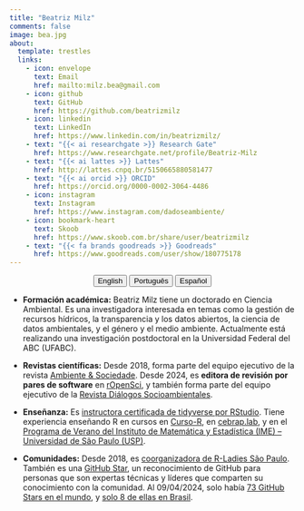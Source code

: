 ```yaml
---
title: "Beatriz Milz"
comments: false
image: bea.jpg
about:
  template: trestles
  links:
    - icon: envelope
      text: Email
      href: mailto:milz.bea@gmail.com
    - icon: github
      text: GitHub
      href: https://github.com/beatrizmilz
    - icon: linkedin
      text: LinkedIn
      href: https://www.linkedin.com/in/beatrizmilz/  
    - text: "{{< ai researchgate >}} Research Gate"
      href: https://www.researchgate.net/profile/Beatriz-Milz
    - text: "{{< ai lattes >}} Lattes"
      href: http://lattes.cnpq.br/5150665880581477
    - text: "{{< ai orcid >}} ORCID"
      href: https://orcid.org/0000-0002-3064-4486
    - icon: instagram
      text: Instagram
      href: https://www.instagram.com/dadoseambiente/   
    - icon: bookmark-heart
      text: Skoob
      href: https://www.skoob.com.br/share/user/beatrizmilz  
    - text: "{{< fa brands goodreads >}} Goodreads"
      href: https://www.goodreads.com/user/show/180775178
---
```


<center>

::: {.btn-group role="group" aria-label="About"}
<a href="about.html"> <button type="button" class="btn btn-primary me-md-2 btn-sm">English</button></a> <a href="about-pt.html"> <button type="button" class="btn btn-primary me-md-2 btn-sm">Português</button></a> <a href="about-es.html"> <button type="button" class="btn btn-primary me-md-2 btn-sm">Español</button></a>
:::

</center>

::: {#hero-heading}
- **Formación académica:** Beatriz Milz tiene un doctorado en Ciencia Ambiental. Es una investigadora interesada en temas como la gestión de recursos hídricos, la transparencia y los datos abiertos, la ciencia de datos ambientales, y el género y el medio ambiente. Actualmente está realizando una investigación postdoctoral en la Universidad Federal del ABC (UFABC).

- **Revistas científicas:** Desde 2018, forma parte del equipo ejecutivo de la revista [Ambiente & Sociedade](https://www.scielo.br/j/asoc/). Desde 2024, es **editora de revisión por pares de software** en [rOpenSci](https://ropensci.org/), y también forma parte del equipo ejecutivo de la [Revista Diálogos Socioambientales](https://periodicos.ufabc.edu.br/index.php/dialogossocioambientais/index).

- **Enseñanza:** Es [instructora certificada de tidyverse por RStudio](https://education.rstudio.com/trainers/people/milz+beatriz/). Tiene experiencia enseñando R en cursos en [Curso-R](https://curso-r.com/), en [cebrap.lab](https://cebrap.org.br/cebrap-lab/), y en el [Programa de Verano del Instituto de Matemática y Estadística (IME) – Universidad de São Paulo (USP)](https://www.ime.usp.br/verao/).

- **Comunidades:** Desde 2018, es [coorganizadora de R-Ladies São Paulo](https://rladies-sp.org/). También es una [GitHub Star](https://stars.github.com/profiles/beatrizmilz/), un reconocimiento de GitHub para personas que son expertas técnicas y líderes que comparten su conocimiento con la comunidad. Al 09/04/2024, solo había [73 GitHub Stars en el mundo](https://stars.github.com/profiles/), y [solo 8 de ellas en Brasil](https://stars.github.com/profiles/?country=Brazil).
:::
